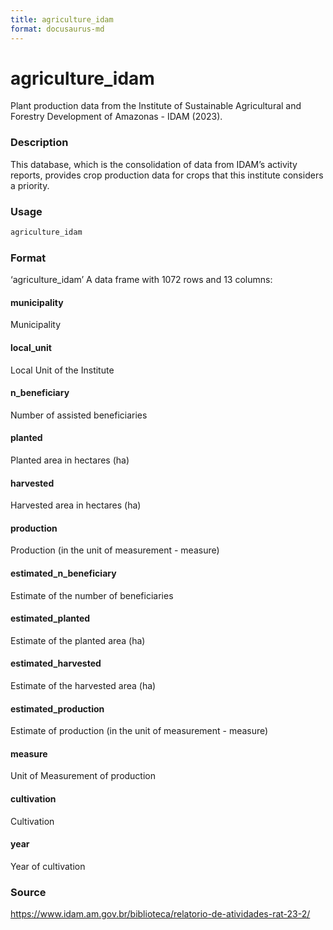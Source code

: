 ```yaml
---
title: agriculture_idam
format: docusaurus-md
---
```





# agriculture_idam

Plant production data from the Institute of Sustainable Agricultural and
Forestry Development of Amazonas - IDAM (2023).

### Description

This database, which is the consolidation of data from IDAM’s activity
reports, provides crop production data for crops that this institute
considers a priority.

### Usage

```r
agriculture_idam
```

### Format

‘agriculture_idam’ A data frame with 1072 rows and 13 columns:

#### municipality

Municipality

#### local_unit

Local Unit of the Institute

#### n_beneficiary

Number of assisted beneficiaries

#### planted

Planted area in hectares (ha)

#### harvested

Harvested area in hectares (ha)

#### production

Production (in the unit of measurement - measure)

#### estimated_n_beneficiary

Estimate of the number of beneficiaries

#### estimated_planted

Estimate of the planted area (ha)

#### estimated_harvested

Estimate of the harvested area (ha)

#### estimated_production

Estimate of production (in the unit of measurement - measure)

#### measure

Unit of Measurement of production

#### cultivation

Cultivation

#### year

Year of cultivation

### Source

https://www.idam.am.gov.br/biblioteca/relatorio-de-atividades-rat-23-2/
